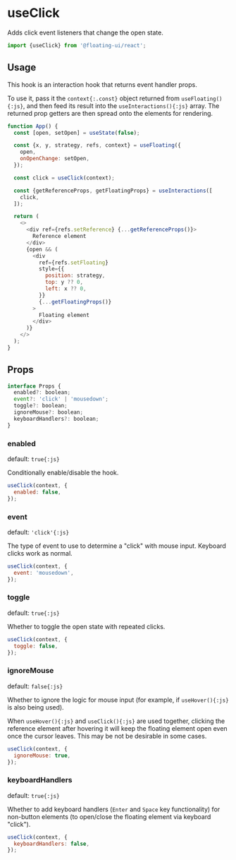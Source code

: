 # useClick

Adds click event listeners that change the open state.

```js
import {useClick} from '@floating-ui/react';
```

## Usage

This hook is an interaction hook that returns event handler
props.

To use it, pass it the `context{:.const}` object returned from
`useFloating(){:js}`, and then feed its result into the
`useInteractions(){:js}` array. The returned prop getters are
then spread onto the elements for rendering.

```js {9-13} /context/
function App() {
  const [open, setOpen] = useState(false);

  const {x, y, strategy, refs, context} = useFloating({
    open,
    onOpenChange: setOpen,
  });

  const click = useClick(context);

  const {getReferenceProps, getFloatingProps} = useInteractions([
    click,
  ]);

  return (
    <>
      <div ref={refs.setReference} {...getReferenceProps()}>
        Reference element
      </div>
      {open && (
        <div
          ref={refs.setFloating}
          style={{
            position: strategy,
            top: y ?? 0,
            left: x ?? 0,
          }}
          {...getFloatingProps()}
        >
          Floating element
        </div>
      )}
    </>
  );
}
```

## Props

```js
interface Props {
  enabled?: boolean;
  event?: 'click' | 'mousedown';
  toggle?: boolean;
  ignoreMouse?: boolean;
  keyboardHandlers?: boolean;
}
```

### enabled

default: `true{:js}`

Conditionally enable/disable the hook.

```js
useClick(context, {
  enabled: false,
});
```

### event

default: `'click'{:js}`

The type of event to use to determine a "click" with mouse input.
Keyboard clicks work as normal.

```js
useClick(context, {
  event: 'mousedown',
});
```

### toggle

default: `true{:js}`

Whether to toggle the open state with repeated clicks.

```js
useClick(context, {
  toggle: false,
});
```

### ignoreMouse

default: `false{:js}`

Whether to ignore the logic for mouse input (for example, if
`useHover(){:js}` is also being used).

When `useHover(){:js}` and `useClick(){:js}` are used together,
clicking the reference element after hovering it will keep the
floating element open even once the cursor leaves. This may be
not be desirable in some cases.

```js
useClick(context, {
  ignoreMouse: true,
});
```

### keyboardHandlers

default: `true{:js}`

Whether to add keyboard handlers (`Enter` and `Space` key
functionality) for non-button elements (to open/close the
floating element via keyboard "click").

```js
useClick(context, {
  keyboardHandlers: false,
});
```
